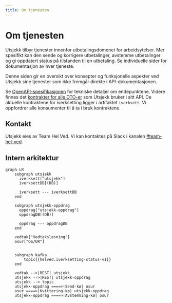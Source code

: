 ```yaml
---
title: Om tjenesten
---
```

# Om tjenesten

Utsjekk tilbyr tjenester innenfor utbetalingsdomenet for arbeidsytelser. Mer spesifikt kan den sende og korrigere utbetalinger, avstemme utbetalinger og gi oppdatert status på tilstanden til en utbetaling.
Se individuelle sider for dokumentasjon av hver tjeneste.

Denne siden gir en oversikt over konsepter og funksjonelle aspekter ved Utsjekk sine tjenester som ikke fremgår direkte i API-dokumentasjonen. 

Se [OpenAPI-spesifikasjonen](https://raw.githubusercontent.com/navikt/helved-oppdrag/refs/heads/main/dokumentasjon/openapi.yml) for tekniske detaljer om endepunktene. Videre finnes det [kontrakter for alle DTO-er](https://github.com/navikt/utsjekk-kontrakter) som Utsjekk bruker i sitt API. De aktuelle kontraktene for iverksetting ligger i artifaktet `iverksett`. Vi oppfordrer alle konsumenter til å ta i bruk kontraktene.

## Kontakt

Utsjekk eies av Team Hel Ved. Vi kan kontaktes på Slack i kanalen [#team-hel-ved](https://nav-it.slack.com/archives/C06SJTR2X3L).


## Intern arkitektur

```mermaid
graph LR
    subgraph utsjekk
      iverksett["utsjekk"]
      iverksettDB[(DB)]

      iverksett --- iverksettDB
    end

    subgraph utsjekk-oppdrag
      oppdrag["utsjekk-oppdrag"]
      oppdragDB[(DB)]

      oppdrag --- oppdragDB
    end

    vedtak["Vedtaksløsning"]
    osur["OS/UR"]


    subgraph kafka
        topic{{helved.iverksetting-status-v1}}
    end

    vedtak -->|REST| utsjekk
    utsjekk -->|REST| utsjekk-oppdrag
    utsjekk --> topic
    utsjekk-oppdrag ====>|Send-kø| osur
    osur ====>|Kvittering-kø| utsjekk-oppdrag
    utsjekk-oppdrag ====>|Avstemming-kø| osur
```
